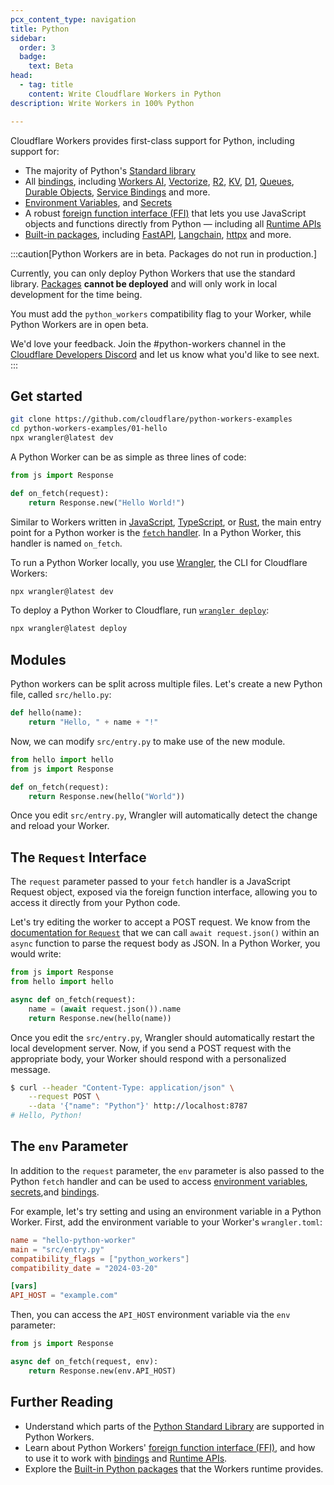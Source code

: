 ```yaml
---
pcx_content_type: navigation
title: Python
sidebar:
  order: 3
  badge:
    text: Beta
head:
  - tag: title
    content: Write Cloudflare Workers in Python
description: Write Workers in 100% Python

---
```


Cloudflare Workers provides first-class support for Python, including support for:

* The majority of Python's [Standard library](/workers/languages/python/stdlib/)
* All [bindings](/workers/runtime-apis/bindings/), including [Workers AI](/workers-ai/), [Vectorize](/vectorize), [R2](/r2), [KV](/kv), [D1](/d1), [Queues](/queues/), [Durable Objects](/durable-objects/), [Service Bindings](/workers/runtime-apis/bindings/service-bindings/) and more.
* [Environment Variables](/workers/configuration/environment-variables/), and [Secrets](/workers/configuration/secrets/)
* A robust [foreign function interface (FFI)](/workers/languages/python/ffi) that lets you use JavaScript objects and functions directly from Python — including all [Runtime APIs](/workers/runtime-apis/)
* [Built-in packages](/workers/languages/python/packages), including [FastAPI](https://fastapi.tiangolo.com/), [Langchain](https://pypi.org/project/langchain/), [httpx](https://www.python-httpx.org/) and more.

:::caution[Python Workers are in beta. Packages do not run in production.]

Currently, you can only deploy Python Workers that use the standard library. [Packages](/workers/languages/python/packages/#supported-packages) **cannot be deployed** and will only work in local development for the time being.

You must add the `python_workers` compatibility flag to your Worker, while Python Workers are in open beta.

We'd love your feedback. Join the #python-workers channel in the [Cloudflare Developers Discord](https://discord.cloudflare.com/) and let us know what you'd like to see next.
:::

## Get started

```bash
git clone https://github.com/cloudflare/python-workers-examples
cd python-workers-examples/01-hello
npx wrangler@latest dev
```

A Python Worker can be as simple as three lines of code:

```python
from js import Response

def on_fetch(request):
    return Response.new("Hello World!")
```

Similar to Workers written in [JavaScript](/workers/languages/javascript), [TypeScript](/workers/languages/typescript), or [Rust](/workers/languages/rust/), the main entry point for a Python worker is the [`fetch` handler](/workers/runtime-apis/handlers/fetch). In a Python Worker, this handler is named `on_fetch`.

To run a Python Worker locally, you use [Wrangler](/workers/wrangler/), the CLI for Cloudflare Workers:

```bash
npx wrangler@latest dev
```

To deploy a Python Worker to Cloudflare, run [`wrangler deploy`](/workers/wrangler/commands/#deploy):

```bash
npx wrangler@latest deploy
```

## Modules

Python workers can be split across multiple files. Let's create a new Python file, called `src/hello.py`:

```python
def hello(name):
    return "Hello, " + name + "!"
```

Now, we can modify `src/entry.py` to make use of the new module.

```python
from hello import hello
from js import Response

def on_fetch(request):
    return Response.new(hello("World"))
```

Once you edit `src/entry.py`, Wrangler will automatically detect the change and
reload your Worker.

## The `Request` Interface

The `request` parameter passed to your `fetch` handler is a JavaScript Request object, exposed via the foreign function interface, allowing you to access it directly from your Python code.

Let's try editing the worker to accept a POST request. We know from the
[documentation for `Request`](/workers/runtime-apis/request) that we can call
`await request.json()` within an `async` function to parse the request body as
JSON. In a Python Worker, you would write:

```python
from js import Response
from hello import hello

async def on_fetch(request):
    name = (await request.json()).name
    return Response.new(hello(name))
```

Once you edit the `src/entry.py`, Wrangler should automatically restart the local
development server. Now, if you send a POST request with the appropriate body,
your Worker should respond with a personalized message.

```bash
$ curl --header "Content-Type: application/json" \
    --request POST \
    --data '{"name": "Python"}' http://localhost:8787
# Hello, Python!
```

## The `env` Parameter

In addition to the `request` parameter, the `env` parameter is also passed to
the Python `fetch` handler and can be used to access
[environment variables](/workers/configuration/environment-variables/),
[secrets](/workers/configuration/secrets/),and
[bindings](/workers/runtime-apis/bindings/).

For example, let's try setting and using an environment variable in a Python
Worker. First, add the environment variable to your Worker's `wrangler.toml`:

```toml
name = "hello-python-worker"
main = "src/entry.py"
compatibility_flags = ["python_workers"]
compatibility_date = "2024-03-20"

[vars]
API_HOST = "example.com"
```

Then, you can access the `API_HOST` environment variable via the `env` parameter:

```python
from js import Response

async def on_fetch(request, env):
    return Response.new(env.API_HOST)
```

## Further Reading

* Understand which parts of the [Python Standard Library](/workers/languages/python/stdlib) are supported in Python Workers.
* Learn about Python Workers' [foreign function interface (FFI)](/workers/languages/python/ffi), and how to use it to work with [bindings](/workers/runtime-apis/bindings) and [Runtime APIs](/workers/runtime-apis/).
* Explore the [Built-in Python packages](/workers/languages/python/packages) that the Workers runtime provides.
